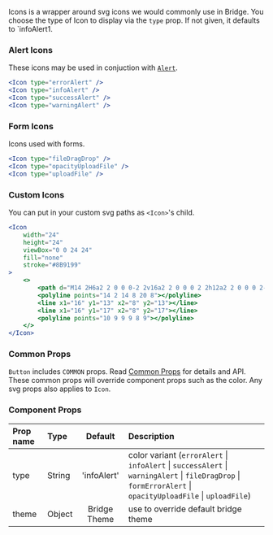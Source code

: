 


Icons is a wrapper around svg icons we would commonly use in Bridge. You choose the type of Icon to display via the `type` prop. If not given, it defaults to `infoAlert1.

### Alert Icons
These icons may be used in conjuction with [`Alert`](/components/alerts). 


```jsx live
<Icon type="errorAlert" />
<Icon type="infoAlert" />
<Icon type="successAlert" />
<Icon type="warningAlert" />
```

### Form Icons
Icons used with forms.
```jsx live
<Icon type="fileDragDrop" />
<Icon type="opacityUploadFile" />
<Icon type="uploadFile" />
```

### Custom Icons
You can put in your custom svg paths as `<Icon>`'s child.
```jsx live
<Icon
    width="24"
    height="24"
    viewBox="0 0 24 24"
    fill="none"
    stroke="#8B9199"
>
    <>
        <path d="M14 2H6a2 2 0 0 0-2 2v16a2 2 0 0 0 2 2h12a2 2 0 0 0 2-2V8z"></path>
        <polyline points="14 2 14 8 20 8"></polyline>
        <line x1="16" y1="13" x2="8" y2="13"></line>
        <line x1="16" y1="17" x2="8" y2="17"></line>
        <polyline points="10 9 9 9 8 9"></polyline>
    </>
</Icon>
```

### Common Props
`Button` includes `COMMON` props. Read [Common Props](/components/common-props) for details and API. These common props will override component props such as the color. Any svg props also applies to `Icon`.

### Component Props

| Prop name | Type | Default | Description |
| :- | :- | :-: | :- |
| type | String | 'infoAlert' | color variant (`errorAlert` &#124; `infoAlert` &#124; `successAlert` &#124; `warningAlert` &#124; `fileDragDrop` &#124; `formErrorAlert` &#124; `opacityUploadFile` &#124; `uploadFile`) |
| theme | Object | Bridge Theme | use to override default bridge theme|
